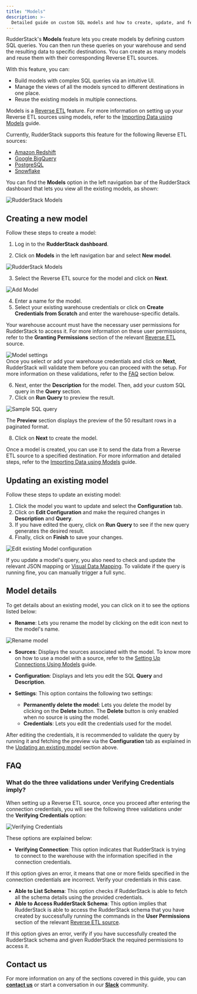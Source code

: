 ```yaml
---
title: "Models"
description: >-
  Detailed guide on custom SQL models and how to create, update, and fetch their details in the RudderStack dashboard.
---
```


RudderStack's **Models** feature lets you create models by defining custom SQL queries. You can then run these queries on your warehouse and send the resulting data to specific destinations. You can create as many models and reuse them with their corresponding Reverse ETL sources.

With this feature, you can:

* Build models with complex SQL queries via an intuitive UI.
* Manage the views of all the models synced to different destinations in one place.
* Reuse the existing models in multiple connections.

<div class="successBlock">
  
Models is a <a href="https://www.rudderstack.com/docs/sources/reverse-etl/">Reverse ETL</a> feature. For more information on setting up your Reverse ETL sources using models, refer to the <a href="https://www.rudderstack.com/docs/sources/reverse-etl/common-settings/importing-data-using-models/">Importing Data using Models</a> guide.
</div>

<div class="infoBlock">

Currently, RudderStack supports this feature for the following Reverse ETL sources:
<ul>
<li><a href="https://www.rudderstack.com/docs/sources/reverse-etl/amazon-redshift/">Amazon Redshift</a></li> 
<li><a href="https://www.rudderstack.com/docs/sources/reverse-etl/google-bigquery/">Google BigQuery</a></li>
<li><a href="https://www.rudderstack.com/docs/sources/reverse-etl/postgresql/">PostgreSQL</a> </li>
<li><a href="https://www.rudderstack.com/docs/sources/reverse-etl/snowflake/">Snowflake</a></li>
</ul>
</div>

You can find the **Models** option in the left navigation bar of the RudderStack dashboard that lets you view all the existing models, as shown:

<img src="../../assets/warehouse-actions-sources/models-view-dashboard.png" alt="RudderStack Models" />

## Creating a new model

Follow these steps to create a model:

1. Log in to the **RudderStack dashboard**.

2. Click on **Models** in the left navigation bar and select **New model**.

<img src="../../assets/warehouse-actions-sources/models-dashboard.png" alt="RudderStack Models"/>

3. Select the Reverse ETL source for the model and click on **Next**.

<img src="../../assets/warehouse-actions-sources/select-source-model.png" alt="Add Model"/>

4. Enter a name for the model.
5. Select your existing warehouse credentials or click on **Create Credentials from Scratch** and enter the warehouse-specific details.
 
<div class="warningBlock">

Your warehouse account must have the necessary user permissions for RudderStack to access it. For more information on these user permissions, refer to the <strong>Granting Permissions</strong> section of the relevant <a href="https://www.rudderstack.com/docs/sources/reverse-etl/">Reverse ETL</a> source.
</div>

<img src="../../assets/warehouse-actions-sources/model-settings.png" alt="Model settings" />

<div class="infoBlock">
Once you select or add your warehouse credentials and click on <strong>Next</strong>, RudderStack will validate them before you can proceed with the setup. For more information on these validations, refer to the <a href="#faq">FAQ</a> section below.
</div>

6. Next, enter the **Description** for the model. Then, add your custom SQL query in the **Query** section. 
7. Click on **Run Query** to preview the result.

<img src="../../assets/warehouse-actions-sources/sample-sql-query.png" alt="Sample SQL query" />

<div class="infoBlock">

The <strong>Preview</strong> section displays the preview of the 50 resultant rows in a paginated format.
</div>

8. Click on **Next** to create the model.

<div class="infoBlock">
Once a model is created, you can use it to send the data from a Reverse ETL source to a specified destination. For more information and detailed steps, refer to the <a href="https://www.rudderstack.com/docs/sources/reverse-etl/common-settings/importing-data-using-models/">Importing Data using Models</a> guide.
</div>

## Updating an existing model

Follow these steps to update an existing model:

1. Click the model you want to update and select the **Configuration** tab.
2. Click on **Edit Configuration** and make the required changes in  **Description** and **Query**.
3. If you have edited the query, click on **Run Query** to see if the new query generates the desired result.
4. Finally, click on **Finish** to save your changes.

<img src="../../assets/warehouse-actions-sources/edit-model-configuration.png" alt="Edit existing Model configuration" />

<div class="infoBlock">
  
If you update a model's query, you also need to check and update the relevant JSON mapping or <a href="https://www.rudderstack.com/docs/sources/reverse-etl/features/visual-data-mapper/">Visual Data Mapping</a>. To validate if the query is running fine, you can manually trigger a full sync.
</div>

## Model details

To get details about an existing model, you can click on it to see the options listed below:

- **Rename**: Lets you rename the model by clicking on the edit icon next to the model's name.

<img src="../../assets/warehouse-actions-sources/model-rename.png" alt="Rename model" />

- **Sources**: Displays the sources associated with the model. To know more on how to use a model with a source, refer to the [Setting Up Connections Using Models](https://www.rudderstack.com/docs/sources/reverse-etl/features/models/) guide.
- **Configuration**: Displays and lets you edit the SQL **Query** and **Description**.
- **Settings**: This option contains the following two settings:

   - **Permanently delete the model**: Lets you delete the model by clicking on the **Delete** button. The **Delete** button is only enabled when no source is using the model.
   - **Credentials**: Lets you edit the credentials used for the model.

<div class="infoBlock">

After editing the credentials, it is recommended to validate the query by running it and fetching the preview via the <strong>Configuration</strong> tab as explained in the <a href="https://www.rudderstack.com/docs/sources/reverse-etl/features/models/#updating-an-existing-model">Updating an existing model</a> section above.
</div>

## FAQ

### What do the three validations under Verifying Credentials imply?

When setting up a Reverse ETL source, once you proceed after entering the connection credentials, you will see the following three validations under the **Verifying Credentials** option:

<img src="../../assets/validations.png" alt="Verifying Credentials" />

These options are explained below:

* **Verifying Connection**: This option indicates that RudderStack is trying to connect to the warehouse with the information specified in the connection credentials. 

<div class="warningBlock">

If this option gives an error, it means that one or more fields specified in the connection credentials are incorrect. Verify your credentials in this case.
</div>

* **Able to List Schema**: This option checks if RudderStack is able to fetch all the schema details using the provided credentials. 
* **Able to Access RudderStack Schema**: This option implies that RudderStack is able to access the RudderStack schema that you have created by successfully running the commands in the **User Permissions** section of the relevant [Reverse ETL source](https://www.rudderstack.com/docs/sources/reverse-etl/). 

<div class="warningBlock">

If this option gives an error, verify if you have successfully created the RudderStack schema and given RudderStack the required permissions to access it.
</div>

## Contact us

For more information on any of the sections covered in this guide, you can [**contact us**](mailto:%20docs@rudderstack.com) or start a conversation in our [**Slack**](https://rudderstack.com/join-rudderstack-slack-community) community.
